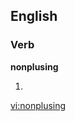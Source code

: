 ==English==

===Verb===
'''nonplusing'''

# {{present participle of|[[nonplus]]}}

[[vi:nonplusing]]